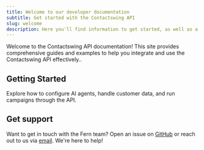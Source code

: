 ```yaml
---
title: Welcome to our developer documentation
subtitle: Get started with the Contactswing API
slug: welcome
description: Here you'll find information to get started, as well as a sample API Reference generated by Fern from an OpenAPI specification file.
---
```


Welcome to the Contactswing API documentation! This site provides comprehensive guides and examples to help you integrate and use the Contactswing API effectively..

## Getting Started

Explore how to configure AI agents, handle customer data, and run campaigns through the API.

<CardGroup>
  <Card title="API Reference" icon="fa-solid fa-code" href="/api-reference" />
  <Card
    title="Discord Community"
    icon="fa-brands fa-discord"
    href="https://discord.com/invite/JkkXumPzcG"
  />
  <Card
    title="Blog"
    icon="fa-solid fa-signal"
    href="https://blog.buildwithfern.com"
  />
  <Card
    title="SOC 2 Audited"
    icon="fa-solid fa-shield-halved"
    href="https://security.buildwithfern.com"
  />
</CardGroup>

## Get support

Want to get in touch with the Fern team? Open an issue on [GitHub](https://github.com/fern-api/docs-starter-openapi/issues/new) or reach out to us via [email](mailto:support+plantstore@buildwithfern.com). We're here to help!
